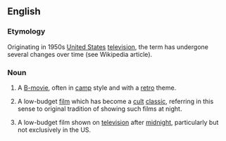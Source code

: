 ==English==
{{wikipedia}}

===Etymology===
Originating in 1950s [[United States]] [[television]], the term has undergone several changes over time (see Wikipedia article).

===Noun===
{{en-noun}}

# {{lb|en|cinema}} A [[B-movie]], often in [[camp]] style and with a [[retro]] theme.
# A low-budget [[film]] which has become a [[cult]] [[classic]], referring in this sense to original tradition of showing such films at night.
# {{lb|en|dated}} A low-budget film shown on [[television]] after [[midnight]], particularly but not exclusively in the US.